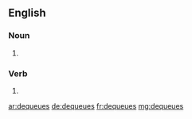==English==

===Noun===
{{head|en|noun plural form}}

# {{plural of|dequeue|lang=en}}

===Verb===
{{head|en|verb form}}

# {{en-third-person singular of|dequeue}}

[[ar:dequeues]]
[[de:dequeues]]
[[fr:dequeues]]
[[mg:dequeues]]